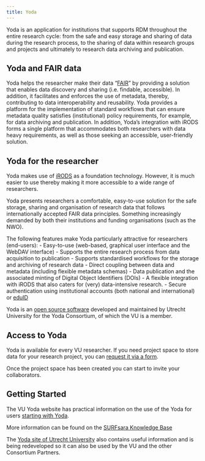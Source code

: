 ```yaml
---
title: Yoda
---
```

Yoda is an application for institutions that supports RDM throughout the entire research cycle: from the safe and easy storage and sharing of data during the research process, to the sharing of data within research groups and projects and ultimately to research data archiving and publication.

## Yoda and FAIR data
Yoda helps the researcher make their data “[FAIR](./fair-principles.qmd)” by providing a solution that enables data discovery and sharing (i.e. findable, accessible). In addition, it facilitates and enforces the use of metadata, thereby, contributing to data interoperability and reusability. Yoda provides a platform for the implementation of standard workflows that can ensure metadata quality satisfies (institutional) policy requirements, for example, for data archiving and publication. In addition, Yoda’s integration with iRODS forms a single platform that accommodates both researchers with data heavy requirements, as well as those seeking an accessible, user-friendly solution.

## Yoda for the researcher
Yoda makes use of [iRODS](https://irods.org) as a foundation technology. However, it is much easier to use thereby making it more accessible to a wide range of researchers.

Yoda presents researchers a comfortable, easy-to-use solution for the safe storage, sharing and organisation of research data that follows internationally accepted FAIR data principles. Something increasingly demanded by both their institutions and funding organisations (such as the NWO).

The following features make Yoda particularly attractive for researchers (end-users): 
- Easy-to-use (web-based, graphical user interface and the WebDAV interface)
- Supports the entire research process from data acquisition to publication
- Supports standardised workflows for the storage and archiving of research data
- Direct coupling between data and metadata (including flexible metadata schemas)
- Data publication and the associated minting of Digital Object Identifiers (DOIs)
- A flexible integration with iRODS that also caters for (very) data-intensive research.
- Secure authentication using institutional accounts (both national and international) or [eduID](https://eduid.nl/)

Yoda is an [open source software](https://github.com/UtrechtUniversity/Yoda) developed and maintained by Utrecht University for the Yoda Consortium, of which the VU is a member. 

## Access to Yoda
Yoda is available for every VU researcher. If you need project space to store data for your research project, you can [request it via a form](https://Yoda.vu.nl/getting-started/requesting-space.html).

Once the project space has been created you can start to invite your collaborators.

## Getting Started
The VU Yoda website has practical information on the use of the Yoda for users [starting with Yoda](https://Yoda.vu.nl/getting-started/index.html). 

More information can be found on the [SURFsara Knowledge Base](https://servicedesk.surfsara.nl/wiki/display/WIKI/Yoda+Hosting)

The [Yoda site of Utrecht University](https://www.uu.nl/en/research/Yoda) also contains useful information and is being redeveloped so it can also be used by the VU and the other Consortium Partners.
